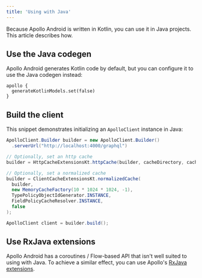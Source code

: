 ```yaml
---
title: 'Using with Java'
---
```




Because Apollo Android is written in Kotlin, you can use it in Java projects. This article describes how.

## Use the Java codegen

Apollo Android generates Kotlin code by default, but you can configure it to use the Java codegen instead:

```kotlin:title=build.gradle[.kts]
apollo {
  generateKotlinModels.set(false)
}
```

## Build the client

This snippet demonstrates initializing an `ApolloClient` instance in Java:

```java
ApolloClient.Builder builder = new ApolloClient.Builder()
  .serverUrl("http://localhost:4000/graphql")

// Optionally, set an http cache
builder = HttpCacheExtensionsKt.httpCache(builder, cacheDirectory, cacheMaxSize);

// Optionally, set a normalized cache
builder = ClientCacheExtensionsKt.normalizedCache(
  builder,
  new MemoryCacheFactory(10 * 1024 * 1024, -1),
  TypePolicyObjectIdGenerator.INSTANCE,
  FieldPolicyCacheResolver.INSTANCE,
  false
);

ApolloClient client = builder.build();
```

## Use RxJava extensions

Apollo Android has a coroutines / Flow-based API that isn't well suited to using with Java. To achieve a similar effect, you can use Apollo's [RxJava extensions](./rxjava/).
